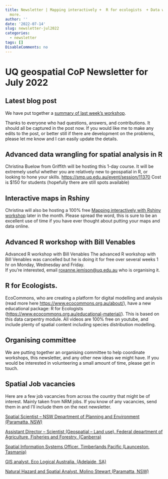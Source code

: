 ```yaml
---
title: Newsletter | Mapping interactively +  R for ecologists  + Data wrangling +
  more.
author: ''
date: '2022-07-14'
slug: newsletter-jul2022
categories:
  - newsletter
tags: []
DisableComments: no
---
```


# UQ geospatial CoP Newsletter for July 2022

## Latest blog post

We have put together a [summary of last week's workshop](https://geospatial-community.netlify.app/post/2022-07-07-problem-solving-session-ii/).

Thanks to everyone who had questions, answers, and contributions. It should all be captured in the post now. If you would like me to make any edits to the post, or better still if there are development on the problems, please let me know and I can easily update the details.

## Advanced data wrangling for spatial analysis in R 

Christina Buelow from Griffith will be hosting this 1-day course. It will be extremely useful whether you are relatively new to geospatial in R, or looking to hone your skills. <https://smp.uq.edu.au/event/session/11370> Cost is \$150 for students (hopefully there are still spots available)

## Interactive maps in Rshiny

Christina will also be hosting a 100% free [Mapping interactively with Rshiny workshop](https://geospatial-community.netlify.app/upcoming-events/) later in the month. Please spread the word, this is sure to be an excellent use of time if you have ever thought about putting your maps and data online.

## Advanced R workshop with Bill Venables

Advanced R workshop with Bill Venables The advanced R workshop with Bill Venables was cancelled but he is doing it for free over several weeks 1 hr on Monday, Wednesday and Friday.\
If you're interested, email [roxanne.jemison\@uq.edu.au](mailto:roxanne.jemison@uq.edu.au){.email} who is organising it.

## R for Ecologists.

EcoCommons, who are creating a platform for digital modelling and analysis (read more here <https://www.ecocommons.org.au/about/>), have a new educational package: R for Ecologists (<https://www.ecocommons.org.au/educational-material/>). This is based on this data carpentry module. All videos are 100% free on youtube, and include plenty of spatial content including species distribution modelling.

## Organising committee

We are putting together an organising committee to help coordinate workshops, this newsletter, and any other new ideas we might have. If you would be interested in volunteering a small amount of time, please get in touch.

## Spatial Job vacancies

Here are a few job vacancies from across the country that might be of interest. Mainly taken from NRM jobs. If you know of any vacancies, send them in and I'll include them on the next newsletter.

[Spatial Scientist -- NSW Department of Planning and Environment (Paramatta, NSW)](https://nrmjobs.com.au/jobs/2022/20013435/scientist-spatial?back=1)

[Assistant Director -- Scientist (Geospatial -- Land use). Federal department of Agriculture, Fisheries and Forestry. (Canberra)](https://awejobs.nga.net.au/cp/index.cfm?event=jobs.checkJobDetailsNewApplication&returnToEvent=jobs.listJobs&jobid=D82A402D-FCF6-BAC7-7728-C88BE35D5D96&CurATC=EXT&CurBID=62AFB35D%2D9273%2D4A11%2D8DCC%2D9DB401354197&JobListID=22FC4F47%2DE994%2D46A3%2DB8C9%2D9BC901269F43&jobsListKey=87446f03%2D30c1%2D4d88%2D85ff%2Df6eea5a77a25&persistVariables=CurATC,CurBID,JobListID,jobsListKey,JobID&lid=55308770144)

[Spatial Information Systems Officer. Timberlands Pacific (Launceston, Tasmania)](https://nrmjobs.com.au/jobs/2022/20013322/spatial-information-systems-officer?back=1)

[GIS analyst. Eco Logical Australia. (Adelaide, SA)](https://nrmjobs.com.au/jobs/2022/20013317/gis-analyst?back=1)

[Natural Hazard and Spatial Analyst. Molino Stewart (Paramatta, NSW)](https://nrmjobs.com.au/jobs/2022/20013172/natural-hazard-spatial-analyst?back=1)
